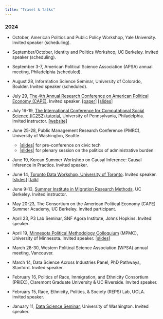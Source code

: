```yaml
---
title: "Travel & Talks"
---
```


### 2024

* October, American Politics and Public Policy Workshop, Yale University. Invited speaker (scheduling).

* September/October, Identity and Politics Workshop, UC Berkeley. Invited speaker (scheduling).

* September 3-7, American Political Science Association (APSA) annual meeting, Philadelphia (scheduled).

* August 28, Information Science Seminar, University of Colorado, Boulder. Invited speaker (scheduled).

* July 29, [The 4th Annual Research Conference on American Political Economy (CAPE)](https://www.americanpoliticaleconomy.org/events/annual-conference). Invited speaker. [\[paper\]](https://www.dropbox.com/scl/fi/jfblious81qwz6q9qqjuq/administrative_check_points.pdf?rlkey=wp4kt2oa9qe8huox4k9qdpc67&e=3&st=j869p0ka&dl=0) [\[slides\]](https://jaeyk.github.io/slides/administrative_checkpoints_CAPE_kim.pdf)

* July 16-19, [The International Conference for Computational Social Science (IC2S2) tutorial](https://ic2s2-2024.org/tutorials), University of Pennsylvania, Philadelphia. Invited instructor. [\[website\]](https://github.com/jaeyk/ic2s2-training-css-tutorial)

* June 25-28, Public Management Research Conference (PMRC), University of Washington, Seattle.
    -   [\[slides\]](https://jaeyk.github.io/slides/field_experiments_safety_nets_PMRC_kim.pdf) for pre-conference on civic tech
    -   [\[slides\]](https://jaeyk.github.io/slides/administrative_checkpoints_PMRC_kim.pdf) for plenary session on the politics of administrative burden
    
* June 19, Korean Summer Workshop on Causal Inference: Causal Inference in Practice. Invited speaker.

* June 14, [Toronto Data Workshop, University of Toronto](https://ischool.utoronto.ca/news/introducing-the-toronto-data-workshop-summer-series/). Invited speaker. [\[slides\]](https://jaeyk.github.io/slides/field_experiments_safety_nets.pdf) [\[talk\]](https://youtu.be/bwd5ypg4nxw?si=1AJA5BWVzQN0n7vZ)

* June 9-13, [Summer Institute in Migration Research Methods](https://www.canva.com/design/DAF7k6nkfyE/HNs0MQf_ApxuzOI2x4os5Q/view?utm_content=DAF7k6nkfyE&utm_campaign=designshare&utm_medium=link&utm_source=editor&fbclid=IwZXh0bgNhZW0CMTAAAR35zr37ckUsJ9JvpIWOeF0dyoI_JAauCLwu1qZARzvNr1hMiMsYeF0dgg8_aem_ZmFrZWR1bW15MTZieXRlcw), UC Berkeley. Invited instructor.

* May 20-23, The Consortium on the American Political Economy (CAPE) Summer Academy, UC Berkeley. Invited participant.

* April 23, P3 Lab Seminar, SNF Agora Institute, Johns Hopkins. Invited speaker.

* April 19, [Minnesota Political Methodology Colloquium](https://sites.google.com/umn.edu/mpmc/schedule) (MPMC), University of Minnesota. Invited speaker. [\[slides\]](https://jaeyk.github.io/slides/training_css_phd.pdf)

* March 28-30, Western Political Science Association (WPSA) annual meeting, Vancouver.

* March 14, Data Science Across Industries Panel, PhD Pathways, Stanford. Invited speaker.

* February 16, Politics of Race, Immigration, and Ethnicity Consortium (PRIEC), Claremont Graduate University & UC Riverside. Invited speaker.

* February 15, Race, Ethnicity, Politics, & Society (REPS) Lab, UCLA. Invited speaker.

* January 11, [Data Science Seminar](https://escience.washington.edu/events/uwdss-kim/), University of Washington. Invited speaker.